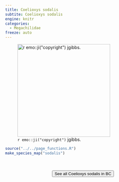 ```yaml
---
title: Coelioxys sodalis
subtite: Coelioxys sodalis
engine: knitr
categories:
  - Megachilidae
freeze: auto
---
```

![`r emo::ji("copyright")` jgibbs.](https://inaturalist-open-data.s3.amazonaws.com/photos/4957659/large.jpg){height=300}





```r
source("../../page_functions.R")
make_species_map("sodalis")
```
<br><br>
<center>


<a href="https://inaturalist.ca/observations?place_id=any&subview=map&taxon_id=626758"><button type="button" class="btn btn-secondary">See all Coelioxys sodalis in BC <i class="fa-solid fa-arrow-up-right-from-square"></i> </button></a>
</center>
